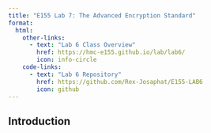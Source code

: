 ```yaml
---
title: "E155 Lab 7: The Advanced Encryption Standard"
format:
  html:
    other-links: 
      - text: "Lab 6 Class Overview"
        href: https://hmc-e155.github.io/lab/lab6/
        icon: info-circle   
    code-links:
      - text: "Lab 6 Repository"
        href: https://github.com/Rex-Josaphat/E155-LAB6
        icon: github
---
```

## Introduction